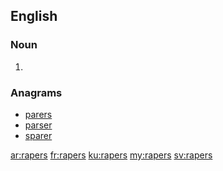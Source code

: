 ==English==

===Noun===
{{head|en|plural}}

# {{plural of|raper|lang=en}}

===Anagrams===
* [[parers#English|parers]]
* [[parser#English|parser]]
* [[sparer#English|sparer]]

[[ar:rapers]]
[[fr:rapers]]
[[ku:rapers]]
[[my:rapers]]
[[sv:rapers]]